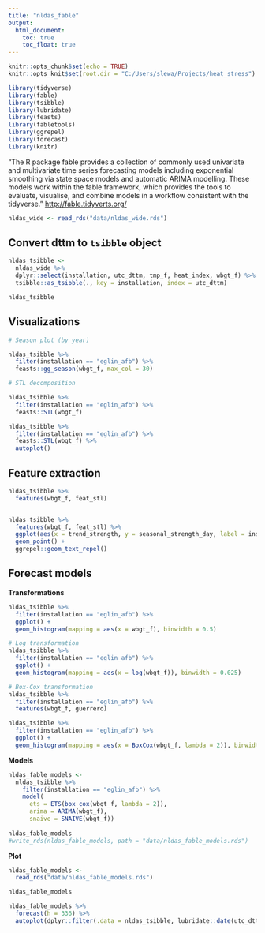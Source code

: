 ```yaml
---
title: "nldas_fable"
output:
  html_document:
    toc: true
    toc_float: true
---
```


```r
knitr::opts_chunk$set(echo = TRUE)
knitr::opts_knit$set(root.dir = "C:/Users/slewa/Projects/heat_stress")

library(tidyverse)
library(fable)
library(tsibble)
library(lubridate)
library(feasts)
library(fabletools)
library(ggrepel)
library(forecast)
library(knitr)
```

"The R package fable provides a collection of commonly used univariate and multivariate time series forecasting models including exponential smoothing via state space models and automatic ARIMA modelling. These models work within the fable framework, which provides the tools to evaluate, visualise, and combine models in a workflow consistent with the tidyverse." [http://fable.tidyverts.org/](http://fable.tidyverts.org/)


```r

nldas_wide <- read_rds("data/nldas_wide.rds") 


```

## Convert dttm to `tsibble` object
```r

nldas_tsibble <-
  nldas_wide %>%
  dplyr::select(installation, utc_dttm, tmp_f, heat_index, wbgt_f) %>% 
  tsibble::as_tsibble(., key = installation, index = utc_dttm)

nldas_tsibble 

```

## Visualizations

```r
# Season plot (by year)

nldas_tsibble %>% 
  filter(installation == "eglin_afb") %>% 
  feasts::gg_season(wbgt_f, max_col = 30)

# STL decomposition

nldas_tsibble %>% 
  filter(installation == "eglin_afb") %>% 
  feasts::STL(wbgt_f)

nldas_tsibble %>% 
  filter(installation == "eglin_afb") %>% 
  feasts::STL(wbgt_f) %>% 
  autoplot()


```

## Feature extraction

```r

nldas_tsibble %>%
  features(wbgt_f, feat_stl) 


nldas_tsibble %>%
  features(wbgt_f, feat_stl) %>%
  ggplot(aes(x = trend_strength, y = seasonal_strength_day, label = installation)) +
  geom_point() +
  ggrepel::geom_text_repel()
```

## Forecast models

**Transformations**
```r

nldas_tsibble %>% 
  filter(installation == "eglin_afb") %>% 
  ggplot() +
  geom_histogram(mapping = aes(x = wbgt_f), binwidth = 0.5)

# Log transformation
nldas_tsibble %>% 
  filter(installation == "eglin_afb") %>% 
  ggplot() +
  geom_histogram(mapping = aes(x = log(wbgt_f)), binwidth = 0.025)

# Box-Cox transformation
nldas_tsibble %>% 
  filter(installation == "eglin_afb") %>%
  features(wbgt_f, guerrero)

nldas_tsibble %>% 
  filter(installation == "eglin_afb") %>% 
  ggplot() +
  geom_histogram(mapping = aes(x = BoxCox(wbgt_f, lambda = 2)), binwidth = 5)

```

**Models**
```r
nldas_fable_models <-
  nldas_tsibble %>% 
    filter(installation == "eglin_afb") %>% 
    model(
      ets = ETS(box_cox(wbgt_f, lambda = 2)),
      arima = ARIMA(wbgt_f),
      snaive = SNAIVE(wbgt_f))
   
nldas_fable_models
#write_rds(nldas_fable_models, path = "data/nldas_fable_models.rds")

```

**Plot**
```r
nldas_fable_models <-
  read_rds("data/nldas_fable_models.rds")

nldas_fable_models

nldas_fable_models %>%
  forecast(h = 336) %>% 
  autoplot(dplyr::filter(.data = nldas_tsibble, lubridate::date(utc_dttm) > "2019-06-01"), level = NULL)


```
